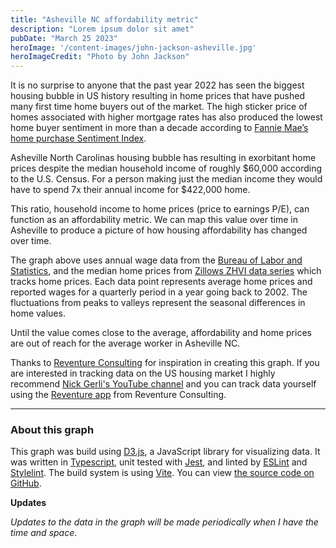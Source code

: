 ```yaml
---
title: "Asheville NC affordability metric"
description: "Lorem ipsum dolor sit amet"
pubDate: "March 25 2023"
heroImage: '/content-images/john-jackson-asheville.jpg'
heroImageCredit: "Photo by John Jackson"
---
```


It is no surprise to anyone that the past year 2022 has seen the biggest housing bubble in US history
resulting in home prices that have pushed many first time home buyers out of the market.
The high sticker price of homes associated with higher mortgage rates has also produced 
the lowest home buyer sentiment in more than a decade according to 
[Fannie Mae’s home purchase Sentiment Index](https://www.fanniemae.com/research-and-insights/surveys-indices/national-housing-survey). 

Asheville North Carolinas housing bubble has resulting in exorbitant home prices despite 
the median household income of roughly $60,000 according to the U.S. Census. For a person 
making just the median income they would have to spend 7x their annual income for $422,000 home.

This ratio, household income to home prices (price to earnings P/E), can function as an affordability metric. We can map this value
over time in Asheville to produce a picture of how housing affordability has changed over time.


<PEGraph />

The graph above uses annual wage data from the [Bureau of Labor and Statistics](https://www.bls.gov/data/),
and the median home prices from [Zillows ZHVI data series](https://www.zillow.com/research/data/) which tracks home prices. 
Each data point represents average home prices and reported wages for a quarterly period in a year going back
to 2002. The fluctuations from peaks to valleys represent the seasonal differences in home values.

Until the value comes close to the average, affordability and home prices are out of reach for the
average worker in Asheville NC.

Thanks to [Reventure Consulting](https://www.reventure.app/) for inspiration in creating this graph. 
If you are interested in tracking data on the US housing market I highly recommend [Nick Gerli's YouTube
channel](https://www.youtube.com/c/ReventureConsulting) and you can track data yourself using the 
[Reventure app](https://www.reventure.app/) from Reventure Consulting.

---

### About this graph

This graph was build using [D3.js](https://github.com/d3/d3), a JavaScript library for visualizing data.
It was written in [Typescript](https://www.typescriptlang.org/), unit tested with [Jest](https://jestjs.io/), 
and linted by [ESLint](https://eslint.org/) and [Stylelint](https://stylelint.io/). 
The build system is using [Vite](https://vitejs.dev/). 
You can view [the source code on GitHub](https://github.com/stevenslack/avl-housing-data).

**Updates**

_Updates to the data in the graph will be made periodically when I have the time and space_. 
